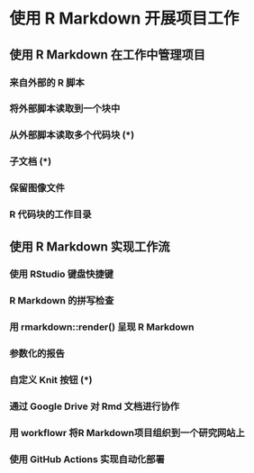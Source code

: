 # 使用 R Markdown 开展项目工作 {#rmarkdown-project}

## 使用 R Markdown 在工作中管理项目 {#project-manage}

### 来自外部的 R 脚本 {#external-r}

### 将外部脚本读取到一个块中 {#external-read}

### 从外部脚本读取多个代码块 (\*) {#external-multi}

### 子文档 (\*) {#child-document}

### 保留图像文件 {#keep-plot}

### R 代码块的工作目录 {#chunk-directory}

## 使用 R Markdown 实现工作流 {#work-flow}

### 使用 RStudio 键盘快捷键 {#rstudio-shortcut}

### R Markdown 的拼写检查 {#spell-check}

### 用 rmarkdown::render() 呈现 R Markdown {#render-rmd}

### 参数化的报告 {#parameterized-reports}

### 自定义 Knit 按钮 (\*)	{#customize-button}

### 通过 Google Drive 对 Rmd 文档进行协作	{#google-drive}

### 用 workflowr 将R Markdown项目组织到一个研究网站上 {#workflowr-web}

### 使用 GitHub Actions 实现自动化部署{#github-actions}

